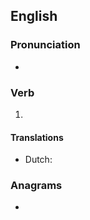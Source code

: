 ==English==

===Pronunciation===
* {{a|US}} {{IPA|en|/oʊ.vɚ.sin/}}

===Verb===
{{head|en|verb form}}

# {{past participle of|en|oversee|nocat=1}}

====Translations====
{{trans-top|past participle of oversee}}
* Dutch: {{t+|nl|overzien}}
{{trans-mid}}
{{trans-bottom}}

===Anagrams===
* {{anagrams|en|a=eeenorsv|Veronese}}